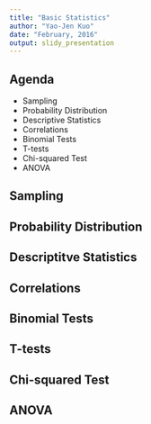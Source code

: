 ```yaml
---
title: "Basic Statistics"
author: "Yao-Jen Kuo"
date: "February, 2016"
output: slidy_presentation
---
```


## Agenda

* Sampling
* Probability Distribution
* Descriptive Statistics
* Correlations
* Binomial Tests
* T-tests
* Chi-squared Test
* ANOVA

## Sampling

## Probability Distribution

## Descriptitve Statistics

## Correlations

## Binomial Tests

## T-tests

## Chi-squared Test

## ANOVA
